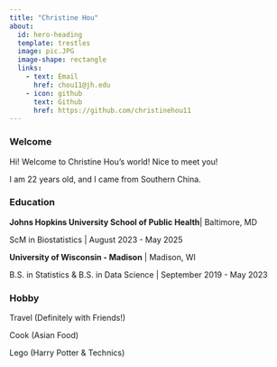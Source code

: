 ```yaml
---
title: "Christine Hou"
about:
  id: hero-heading
  template: trestles
  image: pic.JPG
  image-shape: rectangle
  links:
    - text: Email
      href: chou11@jh.edu
    - icon: github
      text: Github
      href: https://github.com/christinehou11
---
```


::: {#hero-heading}
### Welcome

Hi! Welcome to Christine Hou's world! Nice to meet you!

I am 22 years old, and I came from Southern China.

### Education

**Johns Hopkins University School of Public Health**\| Baltimore, MD

ScM in Biostatistics \| August 2023 - May 2025

**University of Wisconsin - Madison** \| Madison, WI

B.S. in Statistics & B.S. in Data Science \| September 2019 - May 2023

### Hobby

Travel (Definitely with Friends!)

Cook (Asian Food)

Lego (Harry Potter & Technics)
:::
